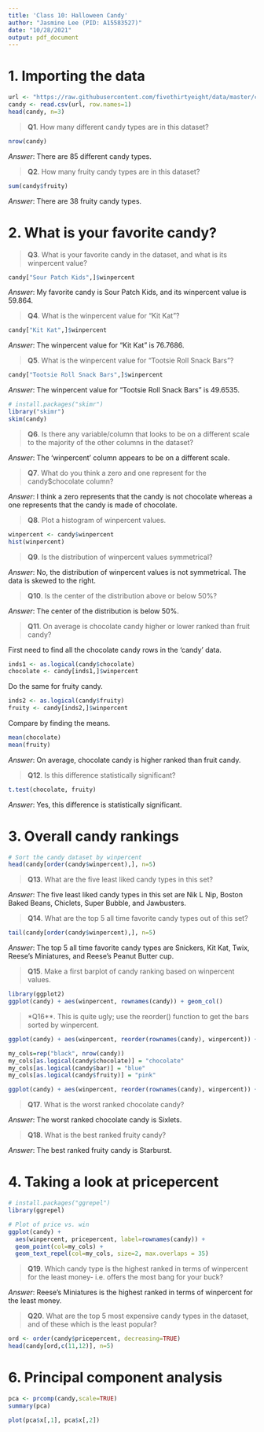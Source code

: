 ```yaml
---
title: 'Class 10: Halloween Candy'
author: "Jasmine Lee (PID: A15583527)"
date: "10/28/2021"
output: pdf_document
---
```


# 1. Importing the data

```r
url <- "https://raw.githubusercontent.com/fivethirtyeight/data/master/candy-power-ranking/candy-data.csv"
candy <- read.csv(url, row.names=1)
head(candy, n=3)
```

> **Q1**. How many different candy types are in this dataset?

```r
nrow(candy)
```

*Answer*: There are 85 different candy types.


> **Q2**. How many fruity candy types are in this dataset?

```r
sum(candy$fruity)
```

*Answer*: There are 38 fruity candy types.


# 2. What is your favorite candy?

> **Q3**. What is your favorite candy in the dataset, and what is its winpercent value?

```r
candy["Sour Patch Kids",]$winpercent
```
 *Answer*: My favorite candy is Sour Patch Kids, and its winpercent value is 59.864. 
 

> **Q4**. What is the winpercent value for "Kit Kat"?

```r
candy["Kit Kat",]$winpercent
```

*Answer*: The winpercent value for "Kit Kat" is 76.7686.


> **Q5**. What is the winpercent value for "Tootsie Roll Snack Bars"?

```r
candy["Tootsie Roll Snack Bars",]$winpercent
```

*Answer*: The winpercent value for "Tootsie Roll Snack Bars" is 49.6535.


```r
# install.packages("skimr")
library("skimr")
skim(candy)
```

> **Q6**. Is there any variable/column that looks to be on a different scale to the majority of the other columns in the dataset?

*Answer*: The 'winpercent' column appears to be on a different scale.


> **Q7**. What do you think a zero and one represent for the candy$chocolate column?

*Answer*: I think a zero represents that the candy is not chocolate whereas a one represents that the candy is made of chocolate.


> **Q8**. Plot a histogram of winpercent values.

```r
winpercent <- candy$winpercent
hist(winpercent)
```

 > **Q9**. Is the distribution of winpercent values symmetrical?

*Answer*: No, the distribution of winpercent values is not symmetrical. The data is skewed to the right.


> **Q10**. Is the center of the distribution above or below 50%?

*Answer*: The center of the distribution is below 50%.


> **Q11**. On average is chocolate candy higher or lower ranked than fruit candy?

First need to find all the chocolate candy rows in the 'candy' data.

```r
inds1 <- as.logical(candy$chocolate)
chocolate <- candy[inds1,]$winpercent
```

Do the same for fruity candy.

```r
inds2 <- as.logical(candy$fruity)
fruity <- candy[inds2,]$winpercent
```

Compare by finding the means.

```r
mean(chocolate)
mean(fruity)
```

*Answer*: On average, chocolate candy is higher ranked than fruit candy.


> **Q12**. Is this difference statistically significant?

```r
t.test(chocolate, fruity)
```

*Answer*: Yes, this difference is statistically significant.


# 3. Overall candy rankings

```r
# Sort the candy dataset by winpercent
head(candy[order(candy$winpercent),], n=5)
```

> **Q13**. What are the five least liked candy types in this set?

*Answer*: The five least liked candy types in this set are Nik L Nip, Boston Baked Beans, Chiclets, Super Bubble, and Jawbusters.


> **Q14**. What are the top 5 all time favorite candy types out of this set?

```r
tail(candy[order(candy$winpercent),], n=5)
```

*Answer*: The top 5 all time favorite candy types are Snickers, Kit Kat, Twix, Reese's Miniatures, and Reese's Peanut Butter cup.


> **Q15**. Make a first barplot of candy ranking based on winpercent values.

```r
library(ggplot2)
ggplot(candy) + aes(winpercent, rownames(candy)) + geom_col()
```


> *Q16**. This is quite ugly; use the reorder() function to get the bars sorted by winpercent.

```r
ggplot(candy) + aes(winpercent, reorder(rownames(candy), winpercent)) + geom_col()
```


```r
my_cols=rep("black", nrow(candy))
my_cols[as.logical(candy$chocolate)] = "chocolate"
my_cols[as.logical(candy$bar)] = "blue"
my_cols[as.logical(candy$fruity)] = "pink"
```

```r
ggplot(candy) + aes(winpercent, reorder(rownames(candy), winpercent)) + geom_col(fill=my_cols)
```


> **Q17**. What is the worst ranked chocolate candy?

*Answer*: The worst ranked chocolate candy is Sixlets.


> **Q18**. What is the best ranked fruity candy?

*Answer*: The best ranked fruity candy is Starburst.


# 4. Taking a look at pricepercent

```r
# install.packages("ggrepel")
library(ggrepel)

# Plot of price vs. win
ggplot(candy) +
  aes(winpercent, pricepercent, label=rownames(candy)) +
  geom_point(col=my_cols) + 
  geom_text_repel(col=my_cols, size=2, max.overlaps = 35)
```

> **Q19**. Which candy type is the highest ranked in terms of winpercent for the least money- i.e. offers the most bang for your buck?

*Answer*: Reese's Miniatures is the highest ranked in terms of winpercent for the least money.


> **Q20**. What are the top 5 most expensive candy types in the dataset, and of these which is the least popular?

```r
ord <- order(candy$pricepercent, decreasing=TRUE)
head(candy[ord,c(11,12)], n=5)
```


# 6. Principal component analysis

```r
pca <- prcomp(candy,scale=TRUE)
summary(pca)
```

```r
plot(pca$x[,1], pca$x[,2])
```

